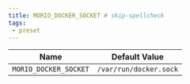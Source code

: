 ```yaml
---
title: MORIO_DOCKER_SOCKET # skip-spellcheck
tags:
 - preset
---
```





<!-- MORIO_AUTO_GENERATED_CONTENT_STARTS - Manual changes made below will be overwritten skip-spellcheck -->
| Name | Default Value |
|------|---------------|
| `MORIO_DOCKER_SOCKET` | `/var/run/docker.sock` |
<!-- MORIO_AUTO_GENERATED_CONTENT_ENDS - Manual changes made above will be overwritten skip-spellcheck -->
